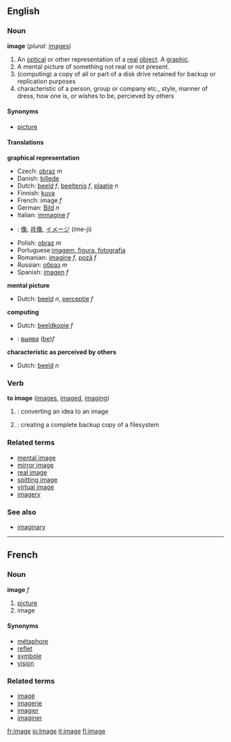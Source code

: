 {{wikipedia}}
==English==

===Noun===
'''image'''  (''plural:'' [[images]])

#<!--DefA-->An [[optical]] or other representation of a [[real]] [[object]]. A [[graphic]].
#<!--DefB-->A mental picture of something not real or not present.
#<!--DefC-->(computing) a copy of all or part of a disk drive retained for backup or replication purposes
#<!--DefD-->characteristic of a person, group or company etc., style, manner of dress, how one is, or wishes to be, percieved by others

====Synonyms====
*<!--DefA-->[[picture]]

====Translations====
<!--DefA--> '''graphical representation'''
{{top}}
*Czech: [[obraz]] ''m''
*Danish: [[billede]]
*Dutch: [[beeld]] ''f'', [[beeltenis]] ''f'', [[plaatje]] ''n''
*Finnish: [[kuva]]
*French: image ''f''
*German: [[Bild]] ''n''
*Italian: [[immagine]] ''f''
{{mid}}
*{{ja}}: [[像]], [[肖像]], [[イメージ]] (ime-ji)
*Polish: [[obraz]] ''m''
*Portuguese:[[imagem, figura, fotografia]]
*Romanian: [[imagine]] ''f'', [[poză]] ''f''
*Russian: [[образ]] ''m''
*Spanish: [[imagen]] ''f''
{{bottom}}

<!--DefB--> '''mental picture'''
*Dutch: [[beeld]] ''n'', [[perceptie]] ''f''

<!--DefC--> '''computing'''
*Dutch: [[beeldkopie]] ''f''

*{{be}}: [[выява]] ([[:be:выява|be]])''f''

<!--DefD--> '''characteristic as perceived by others'''
*Dutch: [[beeld]] ''n''

===Verb===
'''to image'''  ([[images]], [[imaged]], [[imaging]])
#<!--DefE-->{{cattag|Computing}}: converting an idea to an image
#<!--DefF-->{{cattag|Computing}}: creating a complete backup copy of a filesystem

===Related terms===
*[[mental image]]
*[[mirror image]]
*[[real image]]
*[[spitting image]]
*[[virtual image]]
*[[imagery]]

===See also===
*[[imaginary]]

----

==French==
===Noun===
'''image''' ''f''

# <!--DefG-->[[picture]]
# <!--DefH-->image

====Synonyms====
*[[métaphore]]
*[[reflet]]
*[[symbole]]
*[[vision]]

===Related terms===
*[[imagé]]
*[[imagerie]]
*[[imagier]]
*[[imaginer]]

[[fr:image]]
[[io:Image]]
[[it:image]]
[[fi:image]]
